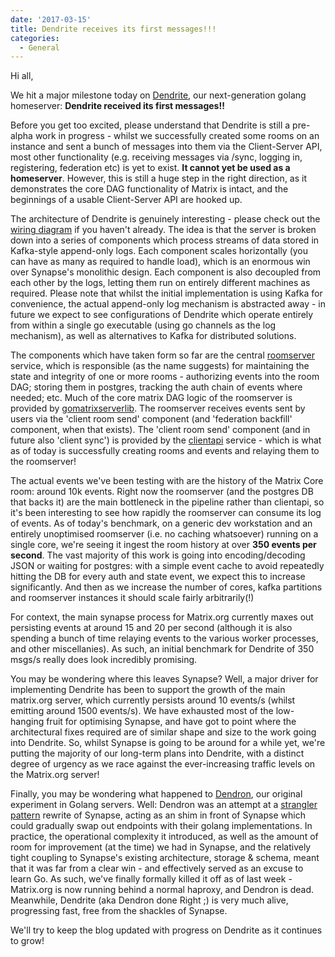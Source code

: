 ```yaml
---
date: '2017-03-15'
title: Dendrite receives its first messages!!!
categories:
  - General
---
```


Hi all,

We hit a major milestone today on <a href="https://github.com/matrix-org/dendrite">Dendrite</a>, our next-generation golang homeserver: <b>Dendrite received its first messages!!</b>

Before you get too excited, please understand that Dendrite is still a pre-alpha work in progress - whilst we successfully created some rooms on an instance and sent a bunch of messages into them via the Client-Server API, most other functionality (e.g. receiving messages via /sync, logging in, registering, federation etc) is yet to exist. <b>It cannot yet be used as a homeserver</b>.  However, this is still a huge step in the right direction, as it demonstrates the core DAG functionality of Matrix is intact, and the beginnings of a usable Client-Server API are hooked up.

The architecture of Dendrite is genuinely interesting - please check out the <a href="https://github.com/matrix-org/dendrite/blob/master/WIRING.md">wiring diagram</a> if you haven't already.  The idea is that the server is broken down into a series of components which process streams of data stored in Kafka-style append-only logs.  Each component scales horizontally (you can have as many as required to handle load), which is an enormous win over Synapse's monolithic design.  Each component is also decoupled from each other by the logs, letting them run on entirely different machines as required.  Please note that whilst the initial implementation is using Kafka for convenience, the actual append-only log mechanism is abstracted away - in future we expect to see configurations of Dendrite which operate entirely from within a single go executable (using go channels as the log mechanism), as well as alternatives to Kafka for distributed solutions.

The components which have taken form so far are the central <a href="https://github.com/matrix-org/dendrite/tree/master/src/github.com/matrix-org/dendrite/roomserver">roomserver</a> service, which is responsible (as the name suggests) for maintaining the state and integrity of one or more rooms - authorizing events into the room DAG; storing them in postgres, tracking the auth chain of events where needed; etc.  Much of the core matrix DAG logic of the roomserver is provided by <a href="https://github.com/matrix-org/gomatrixserverlib">gomatrixserverlib</a>.  The roomserver receives events sent by users via the 'client room send' component (and 'federation backfill' component, when that exists).  The 'client room send' component (and in future also 'client sync') is provided by the <a href="https://github.com/matrix-org/dendrite/tree/master/src/github.com/matrix-org/dendrite/clientapi">clientapi</a> service - which is what as of today is successfully creating rooms and events and relaying them to the roomserver!

The actual events we've been testing with are the history of the Matrix Core room: around 10k events.  Right now the roomserver (and the postgres DB that backs it) are the main bottleneck in the pipeline rather than clientapi, so it's been interesting to see how rapidly the roomserver can consume its log of events.  As of today's benchmark, on a generic dev workstation and an entirely unoptimised roomserver (i.e. no caching whatsoever) running on a single core, we're seeing it ingest the room history at over <b>350 events per second</b>.  The vast majority of this work is going into encoding/decoding JSON or waiting for postgres: with a simple event cache to avoid repeatedly hitting the DB for every auth and state event, we expect this to increase significantly.  And then as we increase the number of cores, kafka partitions and roomserver instances it should scale fairly arbitrarily(!)

For context, the main synapse process for Matrix.org currently maxes out persisting events at around 15 and 20 per second (although it is also spending a bunch of time relaying events to the various worker processes, and other miscellanies).  As such, an initial benchmark for Dendrite of 350 msgs/s really does look incredibly promising.

You may be wondering where this leaves Synapse?  Well, a major driver for implementing Dendrite has been to support the growth of the main matrix.org server, which currently persists around 10 events/s (whilst emitting around 1500 events/s).  We have exhausted most of the low-hanging fruit for optimising Synapse, and have got to point where the architectural fixes required are of similar shape and size to the work going into Dendrite.  So, whilst Synapse is going to be around for a while yet, we're putting the majority of our long-term plans into Dendrite, with a distinct degree of urgency as we race against the ever-increasing traffic levels on the Matrix.org server!

Finally, you may be wondering what happened to <a href="https://github.com/matrix-org/dendron">Dendron</a>, our original experiment in Golang servers.  Well: Dendron was an attempt at a <a href="https://www.martinfowler.com/bliki/StranglerApplication.html">strangler pattern</a> rewrite of Synapse, acting as an shim in front of Synapse which could gradually swap out endpoints with their golang implementations.  In practice, the operational complexity it introduced, as well as the amount of room for improvement (at the time) we had in Synapse, and the relatively tight coupling to Synapse's existing architecture, storage & schema, meant that it was far from a clear win - and effectively served as an excuse to learn Go.  As such, we've finally formally killed it off as of last week - Matrix.org is now running behind a normal haproxy, and Dendron is dead.  Meanwhile, Dendrite (aka Dendron done Right ;) is very much alive, progressing fast, free from the shackles of Synapse.

We'll try to keep the blog updated with progress on Dendrite as it continues to grow!